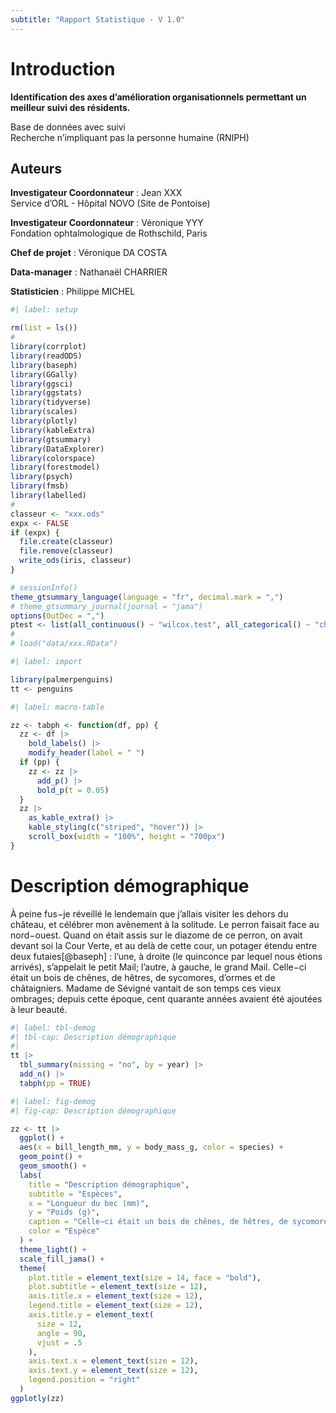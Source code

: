 ```yaml
---
subtitle: "Rapport Statistique - V 1.0"
---
```


::: {.panel-tabset}

# Introduction

**Identification des axes d’amélioration organisationnels permettant un meilleur suivi des résidents.**

Base de données avec suivi<br>
Recherche n’impliquant pas la personne humaine (RNIPH)

::: {.callout-tip collapse="true"}
## Auteurs

**Investigateur Coordonnateur** :   Jean XXX<br>
Service d'ORL - Hôpital NOVO (Site de Pontoise)

**Investigateur Coordonnateur** : Véronique YYY<br>
Fondation ophtalmologique de Rothschild, Paris

**Chef de projet** : Véronique DA COSTA

**Data-manager** : Nathanaël CHARRIER

**Statisticien** : Philippe MICHEL
:::

```r
#| label: setup

rm(list = ls())
#
library(corrplot)
library(readODS)
library(baseph)
library(GGally)
library(ggsci)
library(ggstats)
library(tidyverse)
library(scales)
library(plotly)
library(kableExtra)
library(gtsummary)
library(DataExplorer)
library(colorspace)
library(forestmodel)
library(psych)
library(fmsb)
library(labelled)
#
classeur <- "xxx.ods"
expx <- FALSE
if (expx) {
  file.create(classeur)
  file.remove(classeur)
  write_ods(iris, classeur)
}

# sessionInfo()
theme_gtsummary_language(language = "fr", decimal.mark = ",")
# theme_gtsummary_journal(journal = "jama")
options(OutDec = ",")
ptest <- list(all_continuous() ~ "wilcox.test", all_categorical() ~ "chisq.test")
#
# load("data/xxx.RData")
```

```r
#| label: import

library(palmerpenguins)
tt <- penguins
```


```r
#| label: macro-table

zz <- tabph <- function(df, pp) {
  zz <- df |>
    bold_labels() |>
    modify_header(label = " ")
  if (pp) {
    zz <- zz |>
      add_p() |>
      bold_p(t = 0.05)
  }
  zz |>
    as_kable_extra() |>
    kable_styling(c("striped", "hover")) |>
    scroll_box(width = "100%", height = "700px")
}
```

# Description démographique

À peine fus−je réveillé le lendemain que j'allais visiter les dehors du château, et célébrer mon avènement à la solitude. Le perron faisait face au nord−ouest. Quand on était assis sur le diazome de ce perron, on avait
devant soi la Cour Verte, et au delà de cette cour, un potager étendu entre deux futaies[@baseph] : l'une, à droite (le quinconce par lequel nous étions arrivés), s'appelait le petit Mail; l'autre, à gauche, le grand Mail. Celle−ci était un bois de chênes, de hêtres, de sycomores, d'ormes et de châtaigniers. Madame de Sévigné vantait de son temps ces vieux ombrages; depuis cette époque, cent quarante années avaient été ajoutées à leur beauté.

```r
#| label: tbl-demog
#| tbl-cap: Description démographique
#| 
tt |>
  tbl_summary(missing = "no", by = year) |>
  add_n() |>
  tabph(pp = TRUE)
```

```r
#| label: fig-demog
#| fig-cap: Description démographique

zz <- tt |>
  ggplot() +
  aes(x = bill_length_mm, y = body_mass_g, color = species) +
  geom_point() +
  geom_smooth() +
  labs(
    title = "Description démographique",
    subtitle = "Espèces",
    x = "Longueur du bec (mm)",
    y = "Poids (g)",
    caption = "Celle−ci était un bois de chênes, de hêtres, de sycomores, d'ormes et de châtaigniers.",
    color = "Espèce"
  ) +
  theme_light() +
  scale_fill_jama() +
  theme(
    plot.title = element_text(size = 14, face = "bold"),
    plot.subtitle = element_text(size = 12),
    axis.title.x = element_text(size = 12),
    legend.title = element_text(size = 12),
    axis.title.y = element_text(
      size = 12,
      angle = 90,
      vjust = .5
    ),
    axis.text.x = element_text(size = 12),
    axis.text.y = element_text(size = 12),
    legend.position = "right"
  )
ggplotly(zz)
```

:::

